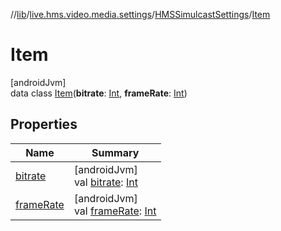 //[lib](../../../../index)/[live.hms.video.media.settings](../../index)/[HMSSimulcastSettings](../index)/[Item](index)

# Item

[androidJvm]\
data class [Item](index)(**bitrate**: [Int](https://kotlinlang.org/api/latest/jvm/stdlib/kotlin/-int/index.html), **frameRate**: [Int](https://kotlinlang.org/api/latest/jvm/stdlib/kotlin/-int/index.html))

## Properties

| Name                    | Summary                                                                                                                   |
| ----------------------- | ------------------------------------------------------------------------------------------------------------------------- |
| [bitrate](bitrate)      | [androidJvm]<br />val [bitrate](bitrate): [Int](https://kotlinlang.org/api/latest/jvm/stdlib/kotlin/-int/index.html)      |
| [frameRate](frame-rate) | [androidJvm]<br />val [frameRate](frame-rate): [Int](https://kotlinlang.org/api/latest/jvm/stdlib/kotlin/-int/index.html) |
